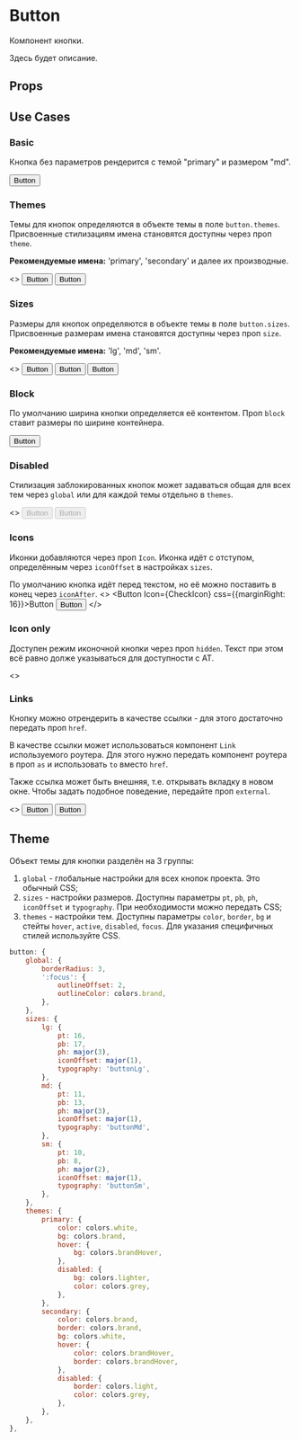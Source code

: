 
<Meta title="Dev | Components / Button" component={Button} />

# Button

Компонент кнопки.

Здесь будет описание.

<Story name="Knobs">
    <Button
        theme={radios('theme', ['primary', 'secondary'], 'primary')}
        size={radios('size', ['lg', 'md', 'sm'], 'md')}
        block={boolean('block', false)}
        disabled={boolean('disabled', false)}
        Icon={boolean('icon', false) && CheckIcon}
        iconAfter={boolean('iconAfter', false)}
        hidden={boolean('hidden', false)}
        onClick={action('onClick')}
    >
        {text('children', 'Click me')}
    </Button>
</Story>

## Props

<Props of={Button} />

## Use Cases

### Basic

Кнопка без параметров рендерится с темой "primary" и размером "md".

<Preview>
    <Story name="Basic">
        <Button>Button</Button>
    </Story>
</Preview>

### Themes

Темы для кнопок определяются в объекте темы в поле `button.themes`. Присвоенные стилизациям имена становятся доступны через проп `theme`.

**Рекомендуемые имена:** 'primary', 'secondary' и далее их производные.

<Preview>
    <Story name="Themes">
        <>
            <Button theme="primary" css={{marginRight: 16}}>Button</Button>
            <Button theme="secondary">Button</Button>
        </>
    </Story>
</Preview>

### Sizes

Размеры для кнопок определяются в объекте темы в поле `button.sizes`. Присвоенные размерам имена становятся доступны через проп `size`.

**Рекомендуемые имена:** 'lg', 'md', 'sm'.

<Preview>
    <Story name="Sizes">
        <>
            <Button size="lg" css={{marginRight: 16}}>Button</Button>
            <Button size="md" css={{marginRight: 16}}>Button</Button>
            <Button size="sm">Button</Button>
        </>
    </Story>
</Preview>

### Block

По умолчанию ширина кнопки определяется её контентом. Проп `block` ставит размеры по ширине контейнера.

<Preview>
    <Story name="Block">
        <Button block>Button</Button>
    </Story>
</Preview>

### Disabled

Стилизация заблокированных кнопок может задаваться общая для всех тем через `global` или для каждой темы отдельно в `themes`.

<Preview>
    <Story name="Disabled">
        <>
            <Button disabled css={{marginRight: 16}}>Button</Button>
            <Button theme="secondary" disabled>Button</Button>
        </>
    </Story>
</Preview>

### Icons

Иконки добавляются через проп `Icon`. Иконка идёт с отступом, определённым через `iconOffset` в настройках `sizes`.

По умолчанию кнопка идёт перед текстом, но её можно поставить в конец через `iconAfter`.
<Preview>
    <Story name="Icons">
        <>
            <Button Icon={CheckIcon} css={{marginRight: 16}}>Button</Button>
            <Button Icon={CheckIcon} iconAfter>Button</Button>
        </>
    </Story>
</Preview>

### Icon only

Доступен режим иконочной кнопки через проп `hidden`. Текст при этом всё равно долже указываться для доступности с AT.

<Preview>
    <Story name="Icon only">
        <>
            <Button Icon={CheckIcon} hidden css={{marginRight: 16}}>Button</Button>
            <Button theme="secondary" Icon={CheckIcon} hidden>Button</Button>
        </>
    </Story>
</Preview>

### Links

Кнопку можно отрендерить в качестве ссылки - для этого достаточно передать проп `href`.

В качестве ссылки может использоваться компонент `Link` используемого роутера. Для этого нужно передать компонент роутера в проп `as` и использовать `to` вместо `href`.

Также ссылка может быть внешняя, т.е. открывать вкладку в новом окне. Чтобы задать подобное поведение, передайте проп `external`.

<Preview>
    <Story name="Links">
        <>
            <Button href="/" css={{marginRight: 16}}>Button</Button>
            <Button href="/" external>Button</Button>
        </>
    </Story>
</Preview>

## Theme

Объект темы для кнопки разделён на 3 группы:

1. `global` - глобальные настройки для всех кнопок проекта. Это обычный CSS;
1. `sizes` - настройки размеров. Доступны параметры `pt`, `pb`, `ph`, `iconOffset` и `typography`. При необходимости можно передать CSS;
1. `themes` - настройки тем. Доступны параметры `color`, `border`, `bg` и стейты `hover`, `active`, `disabled`, `focus`. Для указания специфичных стилей используйте CSS.

```js
button: {
    global: {
        borderRadius: 3,
        ':focus': {
            outlineOffset: 2,
            outlineColor: colors.brand,
        },
    },
    sizes: {
        lg: {
            pt: 16,
            pb: 17,
            ph: major(3),
            iconOffset: major(1),
            typography: 'buttonLg',
        },
        md: {
            pt: 11,
            pb: 13,
            ph: major(3),
            iconOffset: major(1),
            typography: 'buttonMd',
        },
        sm: {
            pt: 10,
            pb: 8,
            ph: major(2),
            iconOffset: major(1),
            typography: 'buttonSm',
        },
    },
    themes: {
        primary: {
            color: colors.white,
            bg: colors.brand,
            hover: {
                bg: colors.brandHover,
            },
            disabled: {
                bg: colors.lighter,
                color: colors.grey,
            },
        },
        secondary: {
            color: colors.brand,
            border: colors.brand,
            bg: colors.white,
            hover: {
                color: colors.brandHover,
                border: colors.brandHover,
            },
            disabled: {
                border: colors.light,
                color: colors.grey,
            },
        },
    },
},
```
